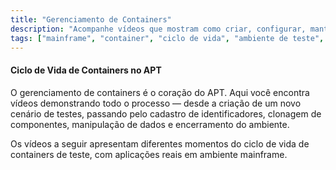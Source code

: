 ```yaml
---
title: "Gerenciamento de Containers"
description: "Acompanhe vídeos que mostram como criar, configurar, manter e executar containers de teste no Eccox APT, cobrindo todo o ciclo de vida de ambientes isolados no mainframe."
tags: ["mainframe", "container", "ciclo de vida", "ambiente de teste", "Eccox APT"]
---
```


#### <span className="inline-flex items-center gap-2 mb-2"><ListVideo size={20} /> Ciclo de Vida de Containers no APT</span>

O gerenciamento de containers é o coração do APT. Aqui você encontra vídeos demonstrando todo o processo — desde a criação de um novo cenário de testes, passando pelo cadastro de identificadores, clonagem de componentes, manipulação de dados e encerramento do ambiente.

<span className="inline-flex items-center gap-2 my-6">
  Os vídeos a seguir apresentam diferentes momentos do ciclo de vida de containers de teste, com aplicações reais em ambiente mainframe.
</span>

<ResponsiveVideoGrid>
  <MdxVideoPlayer
    videoUrl="https://youtu.be/L4EiXvE7P3A"
    title="Criação de cenários de testes no Mainframe em minutos"
    description="Demonstração prática da criação de uma Pista de Teste no APT 1.8, utilizando um pacote com programas, tabela DB2 e transações CICS. Processo completo em poucos minutos."
  />

  <MdxVideoPlayer
    videoUrl="https://www.youtube.com/watch?v=KU6CcpGqaJ8"
    title="Execução de Teste Real com Transação CICS"
    description="Veja na prática como executar componentes clonados em um ambiente isolado no mainframe, com uso de transações CICS reais e dados DB2 copiados automaticamente pelo APT."
  />
</ResponsiveVideoGrid>
